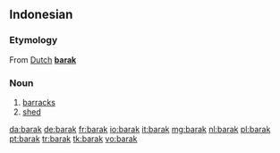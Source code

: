 {{also|Barak}}
==Indonesian==

===Etymology===
From [[w:Dutch language|Dutch]] '''[[barak]]'''

===Noun===
{{infl|id|noun}}

# [[barracks]]
# [[shed]]

[[da:barak]]
[[de:barak]]
[[fr:barak]]
[[io:barak]]
[[it:barak]]
[[mg:barak]]
[[nl:barak]]
[[pl:barak]]
[[pt:barak]]
[[tr:barak]]
[[tk:barak]]
[[vo:barak]]